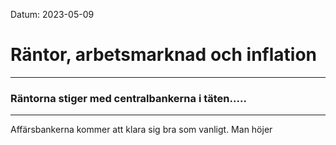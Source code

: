 Datum: 2023-05-09

# Räntor, arbetsmarknad och inflation
---
### Räntorna stiger med centralbankerna i täten.....
---


Affärsbankerna kommer att klara sig bra som vanligt. Man höjer 
